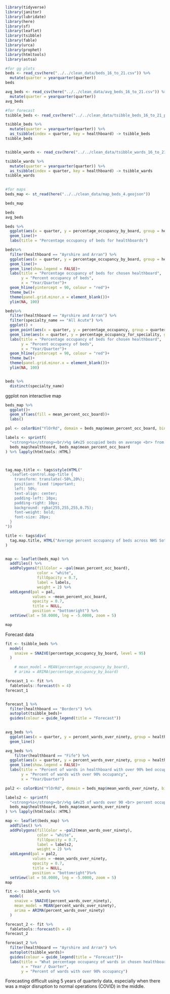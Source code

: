 ```r

library(tidyverse)
library(janitor)
library(lubridate)
library(here)
library(sf)
library(leaflet)
library(tsibble)
library(fable)
library(urca)
library(prophet)
library(htmltools)
library(astsa)

```




```r
#for gg plots
beds <- read_csv(here("../../clean_data/beds_16_to_21.csv")) %>% 
  mutate(quarter = yearquarter(quarter))
beds

avg_beds <- read_csv(here("../../clean_data/avg_beds_16_to_21.csv")) %>% 
  mutate(quarter = yearquarter(quarter))
avg_beds

#for forecast
tsibble_beds <- read_csv(here("../../clean_data/tsibble_beds_16_to_21_percent.csv"))

tsibble_beds %>%
  mutate(quarter = yearquarter(quarter)) %>% 
  as_tsibble(index = quarter, key = healthboard) -> tsibble_beds
tsibble_beds


tsibble_wards <- read_csv(here("../../clean_data/tsibble_wards_16_to_21_percent.csv"))

tsibble_wards %>%
  mutate(quarter = yearquarter(quarter)) %>% 
  as_tsibble(index = quarter, key = healthboard) -> tsibble_wards
tsibble_wards
  

#for maps
beds_map <- st_read(here("../../clean_data/map_beds_4.geojson"))

beds_map

```


```r
beds
avg_beds

beds %>% 
  ggplot(aes(x = quarter, y = percentage_occupancy_by_board, group = healthboard, colour = healthboard)) +
  geom_line()+
  labs(title = "Percentage occupancy of beds for healthboards")

beds%>% 
  filter(healthboard == "Ayrshire and Arran") %>% 
  ggplot(aes(x = quarter, y = percentage_occupancy_by_board, group = healthboard)) +
  geom_line()+
  geom_line(show.legend = FALSE)+
  labs(title = "Percentage occupancy of beds for chosen healthboard",
       y = "Percent occupancy of beds",
       x = "Year/Quarter")+
  geom_hline(yintercept = 90, colour = "red")+
  theme_bw()+
  theme(panel.grid.minor.x = element_blank())+
  ylim(NA, 100)

beds%>% 
  filter(healthboard == "Ayrshire and Arran") %>% 
  filter(specialty_name == "All Acute") %>% 
  ggplot() +
  geom_point(aes(x = quarter, y = percentage_occupancy, group = quarter), alpha = 0.2)+
  geom_line(aes(x = quarter, y = percentage_occupancy_for_speciality, group = healthboard))+
  labs(title = "Percentage occupancy of beds for chosen healthboard",
       y = "Percent occupancy of beds",
       x = "Year/Quarter")+
  geom_hline(yintercept = 90, colour = "red")+
  theme_bw()+
  theme(panel.grid.minor.x = element_blank())+
  ylim(NA, 100)


beds %>% 
  distinct(specialty_name)
```
ggplot non interactive map

```r
beds_map %>% 
  ggplot()+
  geom_sf(aes(fill = mean_percent_occ_board))+
  labs()
```



```r

pal <- colorBin("YlOrRd", domain = beds_map$mean_percent_occ_board, bins = 7)

labels <- sprintf(
  "<strong>%s</strong><br/>%g &#x25 occupied beds on average <br> from Q4 2017 to Q3 2021",
  beds_map$healthboard, beds_map$mean_percent_occ_board
) %>% lapply(htmltools::HTML)



tag.map.title <- tags$style(HTML("
  .leaflet-control.map-title { 
    transform: translate(-50%,20%);
    position: fixed !important;
    left: 50%;
    text-align: center;
    padding-left: 10px; 
    padding-right: 10px; 
    background: rgba(255,255,255,0.75);
    font-weight: bold;
    font-size: 28px;
  }
"))

title <- tags$div(
  tag.map.title, HTML("Average percent occupancy of beds across NHS Sotland healthboards")
)  


map <- leaflet(beds_map) %>%
  addTiles() %>% 
  addPolygons(fillColor = ~pal(mean_percent_occ_board),
              color = "white",
              fillOpacity = 0.7,
              label = labels,
              weight = 2) %>% 
  addLegend(pal = pal,
            values = ~mean_percent_occ_board,
            opacity = 0.7,
            title = NULL,
            position = "bottomright") %>% 
  setView(lat = 58.0000, lng = -5.0000, zoom = 5)

map
```

Forecast data

```r

fit <- tsibble_beds %>% 
  model(
    snaive = SNAIVE(percentage_occupancy_by_board, level = 95)
  )

    # mean_model = MEAN(percentage_occupancy_by_board),
    # arima = ARIMA(percentage_occupancy_by_board)

forecast_1 <- fit %>%
  fabletools::forecast(h = 4)
forecast_1


forecast_1 %>% 
  filter(healthboard == "Borders") %>% 
  autoplot(tsibble_beds)+
  guides(colour = guide_legend(title = "Forecast"))
  

```


```r
avg_beds %>% 
  ggplot(aes(x = quarter, y = percent_wards_over_ninety, group = healthboard, colour = healthboard)) +
  geom_line()

avg_beds %>% 
    filter(healthboard == "Fife") %>% 
  ggplot(aes(x = quarter, y = percent_wards_over_ninety, group = healthboard, colour = healthboard)) +
  geom_line(show.legend = FALSE)+
  labs(title = "Percent of wards in healthboard with over 90% bed occupancy",
       y = "Percent of wards with over 90% occupancy",
       x = "Year/Quarter")

```
```r
pal2 <- colorBin("YlOrRd", domain = beds_map$mean_wards_over_ninety, bins =5)

labels2 <- sprintf(
  "<strong>%s</strong><br/>%g &#x25 of wards over 90 <br> percent occupied from <br>Q4 2017 to Q3 2021",
  beds_map$healthboard, beds_map$mean_wards_over_ninety
) %>% lapply(htmltools::HTML)

map <- leaflet(beds_map) %>%
  addTiles() %>% 
  addPolygons(fillColor = ~pal2(mean_wards_over_ninety),
              color = "white",
              fillOpacity = 0.7,
              label = labels2,
              weight = 2) %>% 
  addLegend(pal = pal2,
            values = ~mean_wards_over_ninety,
            opacity = 0.7,
            title = NULL,
            position = "bottomright")%>% 
  setView(lat = 58.0000, lng = -5.0000, zoom = 5)
map
```

```r

fit <- tsibble_wards %>% 
  model(
    snaive = SNAIVE(percent_wards_over_ninety),
    mean_model = MEAN(percent_wards_over_ninety),
    arima = ARIMA(percent_wards_over_ninety)
  )

forecast_2 <- fit %>%
  fabletools::forecast(h = 4)
forecast_2

forecast_2 %>% 
  filter(healthboard == "Ayrshire and Arran") %>% 
  autoplot(tsibble_wards)+
  guides(colour = guide_legend(title = "Forecast"))+
  labs(title = "What percentage occupancy of wards in chosen healthboard were at over 90% occupancy for the quarter?",
       x = "Year / Quarter",
       y = "Percent of wards with over 90% occupancy")

```

Forecasting difficult using 5 years of quarterly data, especially when there was a major disruption to normal operations (COVID) in the middle.

